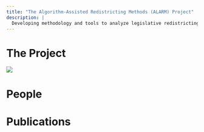 ```yaml
---
title: "The Algorithm-Assisted Redistricting Methods (ALARM) Project"
description: |
  Developing methodology and tools to analyze legislative redistricting.
---
```


# The Project

![](assets/alarm_1200_tr.png)

# People

# Publications
